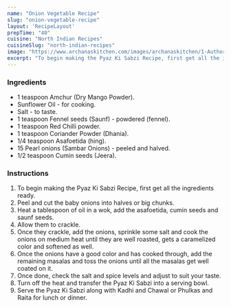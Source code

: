 ---
name: "Onion Vegetable Recipe"
slug: "onion-vegetable-recipe"
layout: 'RecipeLayout'
prepTime: "40"
cuisine: "North Indian Recipes"
cuisineSlug: "north-indian-recipes"
image: "https://www.archanaskitchen.com/images/archanaskitchen/1-Author/pooja/pyaj_ki_sabji_1600.jpg"
excerpt: "To begin making the Pyaz Ki Sabzi Recipe, first get all the ingredients ready"
---

### Ingredients

- 1 teaspoon Amchur (Dry Mango Powder).
- Sunflower Oil - for cooking.
- Salt - to taste.
- 1 teaspoon Fennel seeds (Saunf) - powdered (fennel).
- 1 teaspoon Red Chilli powder.
- 1 teaspoon Coriander Powder (Dhania).
- 1/4 teaspoon Asafoetida (hing).
- 15 Pearl onions (Sambar Onions) - peeled and halved.
- 1/2 teaspoon Cumin seeds (Jeera).

### Instructions

1. To begin making the Pyaz Ki Sabzi Recipe, first get all the ingredients ready.
1. Peel and cut the baby onions into halves or big chunks.
1. Heat a tablespoon of oil in a wok, add the asafoetida, cumin seeds and saunf seeds.
1. Allow them to crackle.
1. Once they crackle, add the onions, sprinkle some salt and cook the onions on medium heat until they are well roasted, gets a caramelized color and softened as well.
1. Once the onions have a good color and has cooked through, add the remaining masalas and toss the onions until all the masalas get well coated on it.
1. Once done, check the salt and spice levels and adjust to suit your taste.
1. Turn off the heat and transfer the Pyaz Ki Sabzi into a serving bowl.
1. Serve the Pyaz Ki Sabzi along with Kadhi and Chawal or Phulkas and Raita for lunch or dinner.
